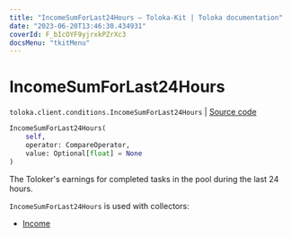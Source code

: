 ```yaml
---
title: "IncomeSumForLast24Hours — Toloka-Kit | Toloka documentation"
date: "2023-06-20T13:46:30.434931"
coverId: F_bIcOYF9yjrxkPZrXc3
docsMenu: "tkitMenu"
---
```


# IncomeSumForLast24Hours

`toloka.client.conditions.IncomeSumForLast24Hours` | [Source code](https://github.com/Toloka/toloka-kit/blob/v1.2.0/src/client/conditions.py#L217)

```python
IncomeSumForLast24Hours(
    self,
    operator: CompareOperator,
    value: Optional[float] = None
)
```

The Toloker's earnings for completed tasks in the pool during the last 24 hours.

`IncomeSumForLast24Hours` is used with collectors:
- [Income](/docs/toloka-kit/reference/toloka.client.collectors.Income)